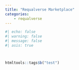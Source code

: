 ```yaml
---
title: "Requalverse Marketplace"
categories:
    - requalverse
---
```


```r
#| echo: false
#| warning: false
#| message: false
#| asis: true



htmltools::tags$b("test")


```